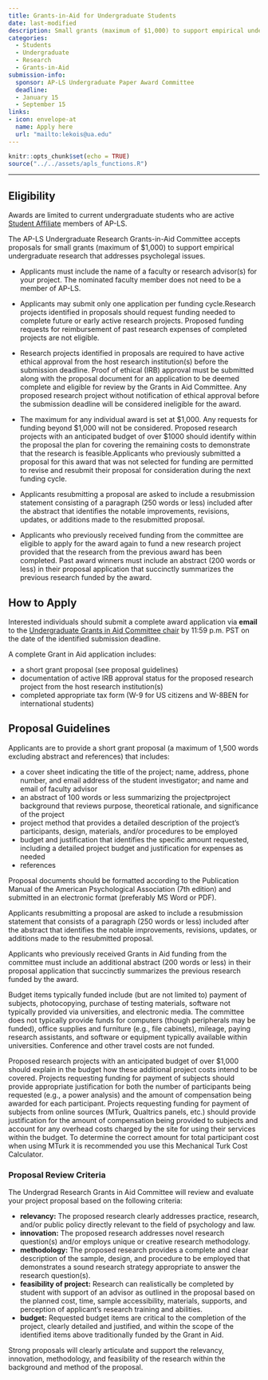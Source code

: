 ```yaml
---
title: Grants-in-Aid for Undergraduate Students 
date: last-modified
description: Small grants (maximum of $1,000) to support empirical undergraduate research that addresses psycholegal issues.
categories: 
  - Students
  - Undergraduate
  - Research
  - Grants-in-Aid
submission-info:
  sponsor: AP-LS Undergraduate Paper Award Committee
  deadline: 
  - January 15 
  - September 15
links:
- icon: envelope-at
  name: Apply here
  url: "mailto:lekois@ua.edu"
---
```


```r
knitr::opts_chunk$set(echo = TRUE)
source("../../assets/apls_functions.R")
```

<hr>

::: panel-tabset
## Eligibility


::: callout-note
Awards are limited to current undergraduate students who are active [Student Affiliate](../../membership/index.qmd) members of AP-LS.
:::

The AP-LS Undergraduate Research Grants-in-Aid Committee accepts proposals for small grants (maximum of \$1,000) to support empirical undergraduate research that addresses psycholegal issues.

-   Applicants must include the name of a faculty or research advisor(s) for your project. The nominated faculty member does not need to be a member of AP-LS.

-   Applicants may submit only one application per funding cycle.Research projects identified in proposals should request funding needed to complete future or early active research projects. Proposed funding requests for reimbursement of past research expenses of completed projects are not eligible.

-   Research projects identified in proposals are required to have active ethical approval from the host research institution(s) before the submission deadline. Proof of ethical (IRB) approval must be submitted along with the proposal document for an application to be deemed complete and eligible for review by the Grants in Aid Committee. Any proposed research project without notification of ethical approval before the submission deadline will be considered ineligible for the award.\

-   The maximum for any individual award is set at \$1,000. Any requests for funding beyond \$1,000 will not be considered. Proposed research projects with an anticipated budget of over \$1000 should identify within the proposal the plan for covering the remaining costs to demonstrate that the research is feasible.Applicants who previously submitted a proposal for this award that was not selected for funding are permitted to revise and resubmit their proposal for consideration during the next funding cycle.

-   Applicants resubmitting a proposal are asked to include a resubmission statement consisting of a paragraph (250 words or less) included after the abstract that identifies the notable improvements, revisions, updates, or additions made to the resubmitted proposal.

-   Applicants who previously received funding from the committee are eligible to apply for the award again to fund a new research project provided that the research from the previous award has been completed. Past award winners must include an abstract (200 words or less) in their proposal application that succinctly summarizes the previous research funded by the award.

## How to Apply

Interested individuals should submit a complete award application via **email** to the [Undergraduate Grants in Aid Committee chair](../../about/committees.qmd) by 11:59 p.m. PST on the date of the identified submission deadline.

A complete Grant in Aid application includes:

-   a short grant proposal (see proposal guidelines)
-   documentation of active IRB approval status for the proposed research project from the host research institution(s)
-   completed appropriate tax form (W-9 for US citizens and W-8BEN for international students)

## Proposal Guidelines

Applicants are to provide a short grant proposal (a maximum of 1,500 words excluding abstract and references) that includes:

-   a cover sheet indicating the title of the project; name, address, phone number, and email address of the student investigator; and name and email of faculty advisor
-   an abstract of 100 words or less summarizing the projectproject background that reviews purpose, theoretical rationale, and significance of the project
-   project method that provides a detailed description of the project's participants, design, materials, and/or procedures to be employed
-   budget and justification that identifies the specific amount requested, including a detailed project budget and justification for expenses as needed
-   references

Proposal documents should be formatted according to the Publication Manual of the American Psychological Association (7th edition) and submitted in an electronic format (preferably MS Word or PDF).

Applicants resubmitting a proposal are asked to include a resubmission statement that consists of a paragraph (250 words or less) included after the abstract that identifies the notable improvements, revisions, updates, or additions made to the resubmitted proposal.

Applicants who previously received Grants in Aid funding from the committee must include an additional abstract (200 words or less) in their proposal application that succinctly summarizes the previous research funded by the award.

Budget items typically funded include (but are not limited to) payment of subjects, photocopying, purchase of testing materials, software not typically provided via universities, and electronic media. The committee does not typically provide funds for computers (though peripherals may be funded), office supplies and furniture (e.g., file cabinets), mileage, paying research assistants, and software or equipment typically available within universities. Conference and other travel costs are not funded.

Proposed research projects with an anticipated budget of over \$1,000 should explain in the budget how these additional project costs intend to be covered. Projects requesting funding for payment of subjects should provide appropriate justification for both the number of participants being requested (e.g., a power analysis) and the amount of compensation being awarded for each participant. Projects requesting funding for payment of subjects from online sources (MTurk, Qualtrics panels, etc.) should provide justification for the amount of compensation being provided to subjects and account for any overhead costs charged by the site for using their services within the budget. To determine the correct amount for total participant cost when using MTurk it is recommended you use this Mechanical Turk Cost Calculator.

### Proposal Review Criteria

The Undergrad Research Grants in Aid Committee will review and evaluate your project proposal based on the following criteria:

-   **relevancy:** The proposed research clearly addresses practice, research, and/or public policy directly relevant to the field of psychology and law.
-   **innovation:** The proposed research addresses novel research question(s) and/or employs unique or creative research methodology.
-   **methodology:** The proposed research provides a complete and clear description of the sample, design, and procedure to be employed that demonstrates a sound research strategy appropriate to answer the research question(s).
-   **feasibility of project:** Research can realistically be completed by student with support of an advisor as outlined in the proposal based on the planned cost, time, sample accessibility, materials, supports, and perception of applicant's research training and abilities.
-   **budget:** Requested budget items are critical to the completion of the project, clearly detailed and justified, and within the scope of the identified items above traditionally funded by the Grant in Aid.

Strong proposals will clearly articulate and support the relevancy, innovation, methodology, and feasibility of the research within the background and method of the proposal.
:::
